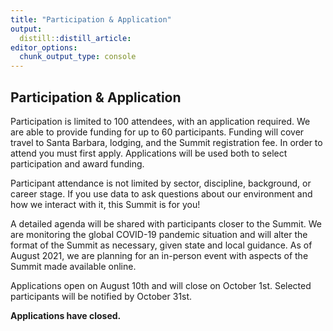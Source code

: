 ```yaml
---
title: "Participation & Application"
output:
  distill::distill_article:
editor_options: 
  chunk_output_type: console
---
```


## Participation & Application

Participation is limited to 100 attendees, with an application required. We are able to provide funding for up to 60 participants. Funding will cover travel to Santa Barbara, lodging, and the Summit registration fee. In order to attend you must first apply. Applications will be used both to select participation and award funding.

Participant attendance is not limited by sector, discipline, background, or career stage. If you use data to ask questions about our environment and how we interact with it, this Summit is for you! 

A detailed agenda will be shared with participants closer to the Summit. We are monitoring the global COVID-19 pandemic situation and will alter the format of the Summit as necessary, given state and local guidance. As of August 2021, we are planning for an in-person event with aspects of the Summit made available online.

Applications open on August 10th and will close on October 1st. Selected participants will be notified by October 31st.

**Applications have closed.**
